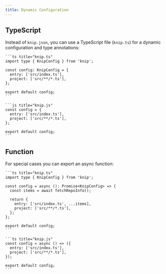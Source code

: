 ```yaml
---
title: Dynamic Configuration
---
```



## TypeScript

Instead of `knip.json`, you can use a TypeScript file (`knip.ts`) for a dynamic
configuration and type annotations:

<Tabs>
  <TabItem label="TypeScript">

    ```ts title="knip.ts"
    import type { KnipConfig } from 'knip';

    const config: KnipConfig = {
      entry: ['src/index.ts'],
      project: ['src/**/*.ts'],
    };

    export default config;
    ```

  </TabItem>

  <TabItem label="JavaScript">

    ```js title="knip.js"
    const config = {
      entry: ['src/index.ts'],
      project: ['src/**/*.ts'],
    };

    export default config;
    ```

  </TabItem>
</Tabs>

## Function

For special cases you can export an async function:

<Tabs>
  <TabItem label="TypeScript">

    ```ts title="knip.ts"
    import type { KnipConfig } from 'knip';

    const config = async (): Promise<KnipConfig> => {
      const items = await fetchRepoInfo();

      return {
        entry: ['src/index.ts', ...items],
        project: ['src/**/*.ts'],
      };
    };

    export default config;
    ```

  </TabItem>

  <TabItem label="JavaScript">

    ```ts title="knip.js"
    const config = async () => ({
      entry: ['src/index.ts'],
      project: ['src/**/*.ts'],
    });

    export default config;
    ```

  </TabItem>
</Tabs>
